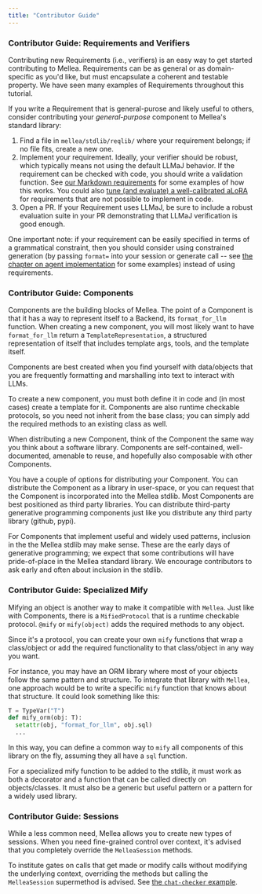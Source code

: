 ```yaml
---
title: "Contributor Guide"
---
```


### Contributor Guide: Requirements and Verifiers

Contributing new Requirements (i.e., verifiers) is an easy way to get started contributing to Mellea. Requirements can be as general or as domain-specific as you'd like, but must encapsulate a coherent and testable property. We have seen many examples of Requirements throughout this tutorial.

If you write a Requirement that is general-purose and likely useful to others, consider contributing your _general-purpose_ component to Mellea's standard library:

1. Find a file in `mellea/stdlib/reqlib/` where your requirement belongs; if no file fits, create a new one.
2. Implement your requirement. Ideally, your verifier should be robust, which typically means not using the default LLMaJ behavior. If the requirement can be checked with code, you should write a validation function. See [our Markdown requirements](../mellea/stdlib/reqlib/md.py) for some examples of how this works. You could also [tune (and evaluate) a well-calibrated aLoRA](#chapter-6-tuning-requirements-and-components) for requirements that are not possible to implement in code.
3. Open a PR. If your Requirement uses LLMaJ, be sure to include a robust evaluation suite in your PR demonstrating that LLMaJ verification is good enough.

One important note: if your requirement can be easily specified in terms of a grammatical constraint, then you should consider using constrained generation (by passing `format=` into your session or generate call -- see [the chapter on agent implementation](#chapter-8-implementing-agents) for some examples) instead of using requirements.

### Contributor Guide: Components

Components are the building blocks of Mellea. The point of a Component is that it has a way to represent itself to a Backend, its `format_for_llm` function. When creating a new component, you will most likely want to have `format_for_llm` return a `TemplateRepresentation`, a structured representation of itself that includes template args, tools, and the template itself.

Components are best created when you find yourself with data/objects that you are frequently formatting and marshalling into text to interact with LLMs.

To create a new component, you must both define it in code and (in most cases) create a template for it. Components are also runtime checkable protocols, so you need not inherit from the base class; you can simply add the required methods to an existing class as well.

When distributing a new Component, think of the Component the same way you think about a software library. Components are self-contained, well-documented, amenable to reuse, and hopefully also composable with other Components.

You have a couple of options for distributing your Component. You can distribute the Component as a library in user-space, or you can request that the Component is incorporated into the Mellea stdlib. Most Components are best positioned as third party libraries. You can distribute third-party generative programming components just like you distribute any third party library (github, pypi).

For Components that implement useful and widely used patterns, inclusion in the the Mellea stdlib may make sense. These are the early days of generative programming; we expect that some contributions will have pride-of-place in the Mellea standard library. We encourage contributors to ask early and often about inclusion in the stdlib.

### Contributor Guide: Specialized Mify

Mifying an object is another way to make it compatible with `Mellea`. Just like with Components, there is a `MifiedProtocol` that is a runtime checkable protocol. `@mify` or `mify(object)` adds the required methods to any object.

Since it's a protocol, you can create your own `mify` functions that wrap a class/object or add the required functionality to that class/object in any way you want.

For instance, you may have an ORM library where most of your objects follow the same pattern and structure. To integrate that library with `Mellea`, one approach would be to write a specific `mify` function that knows about that structure. It could look something like this:

```python
T = TypeVar("T")
def mify_orm(obj: T):
  setattr(obj, "format_for_llm", obj.sql)
  ...
```

In this way, you can define a common way to `mify` all components of this library on the fly, assuming they all have a `sql` function.

For a specialized mify function to be added to the stdlib, it must work as both a decorator and a function that can be called directly on objects/classes. It must also be a generic but useful pattern or a pattern for a widely used library.

### Contributor Guide: Sessions

While a less common need, Mellea allows you to create new types of sessions. When you need fine-grained control over context, it's advised that you completely override the `MelleaSession` methods.

To institute gates on calls that get made or modify calls without modifying the underlying context, overriding the methods but calling the `MelleaSession` supermethod is advised. See [the `chat-checker` example](./examples/sessions/creating_a_new_type_of_session.py).
